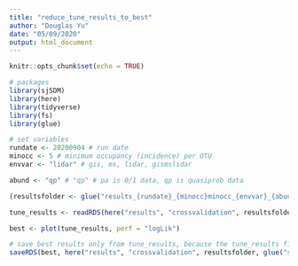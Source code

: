 ```yaml
---
title: "reduce_tune_results_to_best"
author: "Douglas Yu"
date: "05/09/2020"
output: html_document
---
```


```r
knitr::opts_chunk$set(echo = TRUE)

# packages
library(sjSDM)
library(here)
library(tidyverse)
library(fs)
library(glue)

# set variables
rundate <- 20200904 # run date
minocc <- 5 # minimum occupancy (incidence) per OTU
envvar <- "lidar" # gis, ms, lidar, gismslidar

abund <- "qp" # "qp" # pa is 0/1 data, qp is quasiprob data
```

```r
(resultsfolder <- glue("results_{rundate}_{minocc}minocc_{envvar}_{abund}_loocv"))

tune_results <- readRDS(here("results", "crossvalidation", resultsfolder, glue("sjsdm_tune_results_HJA_{rundate}.RDS")))
```

```r
best <- plot(tune_results, perf = "logLik")

# save best results only from tune_results, because the tune_results file is ~620MB
saveRDS(best, here("results", "crossvalidation", resultsfolder, glue("sjsdm_tune_results_HJA_bestonly_{rundate}.RDS")))
```

